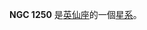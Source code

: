{{NGCInfoBox|NGCID=NGC 1250|發現者=路易斯·斯威夫特|發現日期=1886年10月21日|其他編號=UGC 2613,MCG 7-7-40,ZWG 540.66|曆元=J2000.0|赤經=3時15分21秒
|赤緯=41°21'20"|星座=英仙座|星體=星系|星等=13|表面亮度=13.1|藍等=14}}

'''NGC 1250''' 是[[英仙座|英仙座]]的一個[[星系|星系]]。

{{NGCReference|1250}}
{{Catalogs|NGC=1250}}